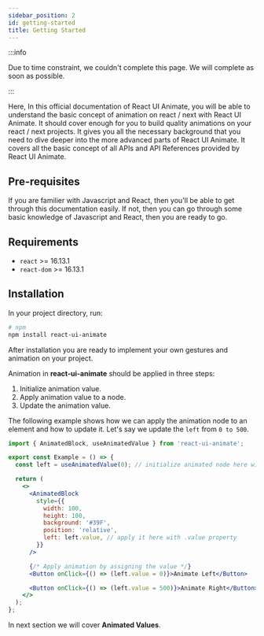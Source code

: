 ```yaml
---
sidebar_position: 2
id: getting-started
title: Getting Started
---
```


:::info

Due to time constraint, we couldn't complete this page. We will complete as soon as possible.

:::

Here, In this official documentation of React UI Animate, you will be able to understand the basic concept of animation on react / next with React UI Animate. It should cover enough for you to build quality animations on your react / next projects. It gives you all the necessary background that you need to dive deeper into the more advanced parts of React UI Animate. It covers all the basic concept of all APIs and API References provided by React UI Animate.

## Pre-requisites

If you are familier with Javascript and React, then you'll be able to get through this documentation easily. If not, then you can go through some basic knowledge of Javascript and React, then you are ready to go.

## Requirements

- `react` >= 16.13.1
- `react-dom` >= 16.13.1

## Installation

In your project directory, run:

```bash
# npm
npm install react-ui-animate
```

After installation you are ready to implement your own gestures and animation on your project.

Animation in **react-ui-animate** should be applied in three steps:
1. Initialize animation value.
2. Apply animation value to a node.
3. Update the animation value.


The following example shows how we can apply the animation node to an element and how to update it. Let's say we update the `left` from `0 to 500`.

```jsx
import { AnimatedBlock, useAnimatedValue } from 'react-ui-animate';

export const Example = () => {
  const left = useAnimatedValue(0); // initialize animated node here with initial value 0

  return (
    <>
      <AnimatedBlock
        style={{
          width: 100,
          height: 100,
          background: '#39F',
          position: 'relative',
          left: left.value, // apply it here with .value property
        }}
      />

      {/* Apply animation by assigning the value */}
      <Button onClick={() => (left.value = 0)}>Animate Left</Button>

      <Button onClick={() => (left.value = 500)}>Animate Right</Button>
    </>
  );
};
```

In next section we will cover **Animated Values**.
